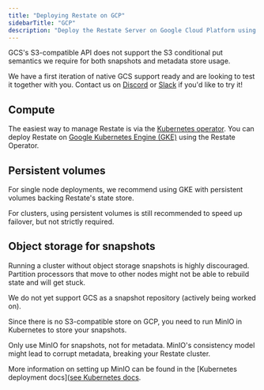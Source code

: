 ```yaml
---
title: "Deploying Restate on GCP"
sidebarTitle: "GCP"
description: "Deploy the Restate Server on Google Cloud Platform using GKE and persistent storage."
---
```


<Info>
GCS's S3-compatible API does not support the S3 conditional put semantics we require for both snapshots and metadata store usage.

We have a first iteration of native GCS support ready and are looking to test it together with you. Contact us on [Discord](https://discord.com/invite/skW3AZ6uGd) or [Slack](https://join.slack.com/t/restatecommunity/shared_invite/zt-2v9gl005c-WBpr167o5XJZI1l7HWKImA) if you'd like to try it!
</Info>

## Compute

The easiest way to manage Restate is via the [Kubernetes operator](/server/deploy/kubernetes).
You can deploy Restate on [Google Kubernetes Engine (GKE)](https://cloud.google.com/kubernetes-engine) using the Restate Operator.

## Persistent volumes

For single node deployments, we recommend using GKE with persistent volumes backing Restate's state store.

For clusters, using persistent volumes is still recommended to speed up failover, but not strictly required.

## Object storage for snapshots
Running a cluster without object storage snapshots is highly discouraged. Partition processors that move to other nodes might not be able to rebuild state and will get stuck.

We do not yet support GCS as a snapshot repository (actively being worked on).

Since there is no S3-compatible store on GCP, you need to run MinIO in Kubernetes to store your snapshots.

<Warning>
Only use MinIO for snapshots, not for metadata. MinIO's consistency model might lead to corrupt metadata, breaking your Restate cluster.

More information on setting up MinIO can be found in the [Kubernetes deployment docs]([see Kubernetes docs](/server/deploy/kubernetes#minio-object-storage).
</Warning>